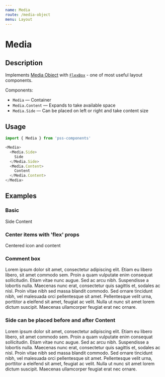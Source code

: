 ```yaml
---
name: Media
route: /media-object
menu: Layout
---
```



# Media

## Description

Implements [Media Object](http://www.stubbornella.org/content/2010/06/25/the-media-object-saves-hundreds-of-lines-of-code) with [`FlexBox`](/flex-box) - one of most useful layout components.

Components:

- `Media` — Container
- `Media.Content` — Expands to take available space
- `Media.Side` — Can be placed on left or right and take content size


## Usage

```js
import { Media } from 'pss-components'
```

```js
<Media>
  <Media.Side>
    Side
  </Media.Side>
  <Media.Content>
    Content
  </Media.Content>
</Media>
```

## Examples

### Basic

<Playground>
  <Media outline='debug' p={1}>
    <Media.Side outline='debug' p={1} mr={1}>
      Side
    </Media.Side>
    <Media.Content outline='debug' p={1}>
      Content
    </Media.Content>
  </Media>
</Playground>

### Center items with 'flex' props

<Playground>
  <Media alignItems='center'>
    <Media.Side mr={1}>
      <InfoIcon style={{ display: 'block' }} />
    </Media.Side>
    <Media.Content>
      <div>Centered icon and content</div>
    </Media.Content>
  </Media>
</Playground>

### Comment box

<Playground>
  <Media outline='1px solid' p={2}>
    <Media.Side mr={2}>
      <Image src='http://placekitten.com/80' alt='' />
    </Media.Side>
    <Media.Content>
      <div>Lorem ipsum dolor sit amet, consectetur adipiscing elit. Etiam eu libero libero, sit amet commodo sem. Proin a quam vulputate enim consequat sollicitudin. Etiam vitae nunc augue. Sed ac arcu nibh. Suspendisse a lobortis nulla. Maecenas nunc erat, consectetur quis sagittis et, sodales ac nisl. Proin vitae nibh sed massa blandit commodo. Sed ornare tincidunt nibh, vel malesuada orci pellentesque sit amet. Pellentesque velit urna, porttitor a eleifend sit amet, feugiat ac velit. Nulla ut nunc sit amet lorem dictum suscipit. Maecenas ullamcorper feugiat erat nec ornare.</div>
    </Media.Content>
  </Media>
</Playground>

### Side can be placed before and after Content

<Playground>
  <Media outline='1px solid' p={2}>
    <Media.Content>
      <div>Lorem ipsum dolor sit amet, consectetur adipiscing elit. Etiam eu libero libero, sit amet commodo sem. Proin a quam vulputate enim consequat sollicitudin. Etiam vitae nunc augue. Sed ac arcu nibh. Suspendisse a lobortis nulla. Maecenas nunc erat, consectetur quis sagittis et, sodales ac nisl. Proin vitae nibh sed massa blandit commodo. Sed ornare tincidunt nibh, vel malesuada orci pellentesque sit amet. Pellentesque velit urna, porttitor a eleifend sit amet, feugiat ac velit. Nulla ut nunc sit amet lorem dictum suscipit. Maecenas ullamcorper feugiat erat nec ornare.</div>
    </Media.Content>
    <Media.Side ml={2}>
      <Image src='http://placekitten.com/80' alt='' />
    </Media.Side>
  </Media>
</Playground>

